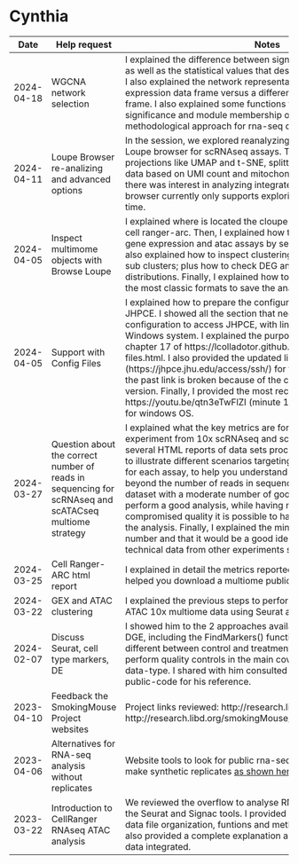 # Cynthia

| Date | Help request | Notes |
| ---- | ------------ | ----- |
| 2024-04-18 | WGCNA network selection | I explained the difference between signed and unsigned networks, as well as the statistical values that describe an eigengene module. I also explained the network representation in terms of a gene expression data frame versus a differential gene expression data frame. I also explained some functions to validate the genetic significance and module membership of eigengenes under this methodological approach for rna-seq data. |
| 2024-04-11 | Loupe Browser re-analizing and advanced options | In the session, we explored reanalyzing cloupe objects with the Loupe browser for scRNAseq assays. This involved using multiple projections like UMAP and t-SNE, splitting clusters, and filtering data based on UMI count and mitochondrial percentage. While there was interest in analyzing integrated datasets, the Loupe browser currently only supports exploring one Cloupe object at a time. |
| 2024-04-05 | Inspect multimome objects with Browse Loupe | I explained where is located the cloupe output object generated by cell ranger-arc. Then, I explained how to use the tool to explore gene expression and atac assays by separate and also together. I also explained how to inspect clustering and re-label clusters and sub clusters; plus how to check DEG and look at their gene distributions. Finally, I explained how to re-run an analysis and use the most classic formats to save the analysis performed. |
| 2024-04-05 | Support with Config Files | I explained how to prepare the configuration files for working R and JHPCE.  I showed all the section that need to completed plus the configuration to access JHPCE, with links pointing specifically to Windows system. I explained the purpose of each section in the chapter 17 of https://lcolladotor.github.io/bioc_team_ds/config-files.html. I also provided the updated link (https://jhpce.jhu.edu/access/ssh/)  for the JHPCE configuration due the past link is broken because of the change to the new web version. Finally, I provided the most recent video made by Leo  https://youtu.be/qtn3eTwFlZI  (minute 17:50) to do this specific task for windows OS. |
| 2024-03-27 | Question about the correct number of reads in sequencing for scRNAseq and scATACseq multiome strategy | I explained what the key metrics are for each assay in a Multiome experiment from 10x scRNAseq and scATACseq data sets. I showed several HTML reports of data sets processed with cell ranger-arc to illustrate different scenarios targeting different numbers of reads for each assay, to help you understand the relevance of quality beyond the number of reads in sequencing. I showed how with a dataset with a moderate number of good quality reads you can perform a good analysis, while having many reads with compromised quality it is possible to have more challenges during the analysis. Finally, I explained the minimum recommended number and that it would be a good idea to search the literature for technical data from other experiments similar to his as a reference. |
| 2024-03-25 | Cell Ranger-ARC html report | I explained in detail the metrics reported by cellranger arc and helped you download a multiome public sample to run the pipeline. |
| 2024-03-22 | GEX and ATAC clustering | I explained the previous steps to perform clustering with GEX and ATAC 10x multiome data using Seurat and Signac. |
| 2024-02-07 | Discuss Seurat, cell type markers, DE | I showed him to the 2 approaches available in Seurat to perform DGE, including the FindMarkers() function to find the genes that are different between control and treatments. I also show him code to perform quality controls in the main covariates related with these data-type. I shared with him consulted resources and links with public-code for his reference. |
| 2023-04-10 | Feedback the SmokingMouse Project websites | Project links reviewed: http://research.libd.org/smokingMouse/ and http://research.libd.org/smokingMouse/articles/smokingMouse.html |
| 2023-04-06 | Alternatives for RNA-seq analysis without replicates | Website tools to look for public rna-seq samples & packages to make synthetic replicates [as shown here](https://support.bioconductor.org/p/9150681/#9150698). |
| 2023-03-22 | Introduction to CellRanger RNAseq ATAC analysis | We reviewed the overflow to analyse RNA-Seq and ATAC data with the Seurat and Signac tools. I provided learning resources, such as data file organization, funtions and methos available in the tools. I also provided a complete explanation about QC for preprocessing data integrated. |


